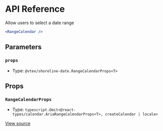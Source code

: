 # API Reference

Allow users to select a date range

```jsx
<RangeCalendar />
```

## Parameters

### `props`

- Type: `@vtex/shoreline-date.RangeCalendarProps<T>`

## Props

### `RangeCalendarProps`

- Type: `typescript.Omit<@react-types/calendar.AriaRangeCalendarProps<T>, createCalendar | locale>`

[View source](https://github.com/vtex/shoreline/blob/78d5fca0f/packages/date/src/range-calendar/range-calendar.tsx#L22)
